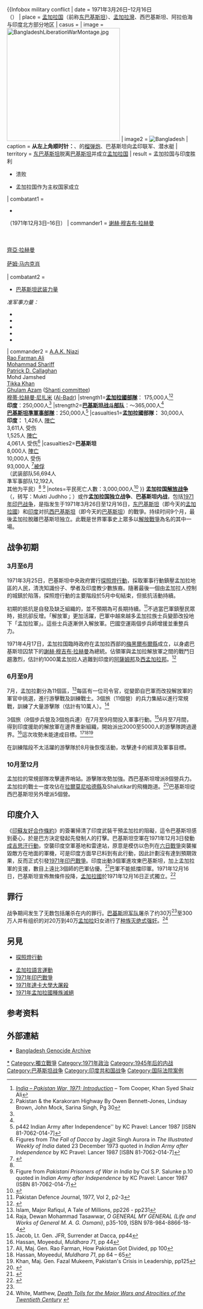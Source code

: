 {{Infobox military conflict
| date = 1971年3月26日–12月16日<br/>（{{Age in months, weeks and days|month1=03|day1=26|year1=1971|month2=12|day2=12|year2=1971}}）
| place = [[孟加拉国|孟加拉国]]（前称[[东巴基斯坦|东巴基斯坦]]）、[[孟加拉灣|孟加拉灣]]、西巴基斯坦、阿拉伯海与印度北方部分地区
| casus =
| image = [[File:BangladeshLiberationWarMontage.jpg|300px]]
| image2 = [[File:{{flagicon|Bangladesh]]
| caption = '''从左上角顺时针：'''{{link-en|殉国知识分子纪念馆|Martyred Intellectuals Memorial}}、{{link-en|自由战士 (孟加拉)|Mukti Bahini|孟加拉武装部隊}}的[[榴弹炮|榴弹炮]]、巴基斯坦向孟印联军{{link-en|巴基斯坦投降书|Pakistani Instrument of Surrender|投降}}、潜水艇{{link-en|PNS Ghazi|PNS Ghazi}}
| territory = [[东巴基斯坦|东巴基斯坦]]脱离[[巴基斯坦|巴基斯坦]]并成立[[孟加拉国|孟加拉国]]
| result = 孟加拉国与印度胜利
* {{link-en|巴基斯坦东部指挥部改革计划|Evolution of Pakistan Eastern Command plan|巴基斯坦东指挥部}}溃败
* 孟加拉国作为主权国家成立
| combatant1 = {{flag|Bangladesh|1971}}
* {{link-en|自由战士 (孟加拉)|Mukti Bahini}}
{{flag|India}}（1971年12月3日–16日）
| commander1 = {{flagicon|Bangladesh|1971}} [[谢赫·穆吉布·拉赫曼|谢赫·穆吉布·拉赫曼]] <br> {{flagicon|Bangladesh|1971}} {{link-en|塔拉由丁·艾哈迈德|Tajuddin Ahmad}} <br> {{flagicon|Bangladesh|1971}} {{link-en|M. A. G. 奥斯马尼|M. A. G. Osmani}} <br> {{flagicon|Bangladesh|1971}} {{link-en|沙夫拉|Shafiullah|K. M. 沙夫拉}} <br>{{flagicon|Bangladesh|1971}} [[齊亞·拉赫曼|齊亞·拉赫曼]] <br>{{flagicon|Bangladesh|1971}} {{link-en|哈立德·穆沙拉夫|Khaled Mosharraf}} <br> {{flagicon image|Flag of Indian Army.svg}} [[萨姆·马内克肖|萨姆·马内克肖]]<br />{{flagicon image|Flag of Indian Army.svg}} {{link-en|贾格吉特·辛格·阿罗拉|Jagjit Singh Aurora|J. S. 阿罗拉}} <br> {{flagicon image|Flag of Indian Army.svg}} {{link-en|J. F. R. 雅各|J. F. R. Jacob}}
| combatant2 = {{flag|Pakistan}}
* [[巴基斯坦军事|巴基斯坦武装力量]]
''准军事力量：''
* {{link-en|孟加拉伊斯兰贾马特|Bangladesh Jamaat-e-Islami|伊斯兰贾马特}}
* {{link-en|东巴基斯坦中央和平委员会|East Pakistan Central Peace Committee|桑迪委员会}}
* {{link-en|拉贾卡 (巴基斯坦)|Razakars (Pakistan)|拉贾卡}}
* {{link-en|巴德尔 (东巴基斯坦)|Al-Badr (East Pakistan)|巴德尔}}
* {{link-en|沙姆斯 (东巴基斯坦)|Al-Shams (East Pakistan)|沙姆斯}}
| commander2 = {{flagicon image|Flag of the Pakistani Army.svg}} [[Amir_Abdullah_Khan_Niazi|A.A.K. Niazi]]{{POW}} <br /> {{flagicon image|Flag of the Pakistani Army.svg}} [[Rao_Farman_Ali|Rao Farman Ali]] {{POW}}<br /> {{flagicon image|Naval Jack of Pakistan.svg}} [[Mohammad_Shariff|Mohammad Shariff]]{{POW}}<br /> {{flagicon image|Air Force Ensign of Pakistan.svg}} [[Patrick_Desmond_Callaghan|Patrick D. Callaghan]] {{POW}} <br /> {{flagicon image|Flag of the Pakistani Army.svg}} Mohd Jamshed {{POW}}<br /> {{flagicon image|Flag of the Pakistani Army.svg}} [[Tikka_Khan|Tikka Khan]] <br /> [[Ghulam_Azam|Ghulam Azam]] ([[East_Pakistan_Central_Peace_Committee|Shanti committee]]) <br /> [[穆蒂·拉赫曼·尼扎米|穆蒂·拉赫曼·尼扎米]] ([[Al-Badr_(East_Pakistan)|Al-Badr]])
|strength1='''[[孟加拉國部隊|孟加拉國部隊]]'''： 175,000人<ref name=ACIG>''[http://www.acig.org/artman/publish/article_326.shtml India – Pakistan War, 1971; Introduction] {{Wayback|url=http://www.acig.org/artman/publish/article_326.shtml |date=20110606195040 }}'' – Tom Cooper, Khan Syed Shaiz Ali</ref><ref>Pakistan & the Karakoram Highway By Owen Bennett-Jones, Lindsay Brown, John Mock, Sarina Singh, Pg 30</ref><br /> '''印度'''：250,000人<ref name="ACIG"/>
|strength2='''[[巴基斯坦军事|巴基斯坦战斗部队]]'''：～365,000人<ref name="ACIG"/><br />
'''[[巴基斯坦準軍事部隊|巴基斯坦準軍事部隊]]'''：250,000人<ref>p442 Indian Army after Independence'' by KC Pravel: Lancer 1987 [ISBN 81-7062-014-7]</ref>
|casualties1='''孟加拉國部隊：''' 30,000人<br />'''印度：''' 1,426人 [[陣亡|陣亡]]<br /> 3,611人 受伤 <br />1,525人 [[陣亡|陣亡]]<br /> 4,061人 受伤<ref name=FallOfDacca>Figures from ''The Fall of Dacca'' by Jagjit Singh Aurora in ''The Illustrated Weekly of India'' dated 23 December 1973 quoted in ''Indian Army after Independence'' by KC Pravel: Lancer 1987 [ISBN 81-7062-014-7]</ref>
|casualties2='''巴基斯坦'''<br />
8,000人 [[陣亡|陣亡]]<br />
10,000人 受伤<br />
93,000人 <ref name="dailytimes1912005" >{{cite news|title=54 Indian PoWs of 1971 war still in Pakistan|url=http://www.dailytimes.com.pk/default.asp?page=story_19-1-2005_pg7_28|accessdate=11 October 2011|newspaper=DailyTimes|date=2005-01-19|archive-date=2012-12-21|archive-url=https://archive.is/20121221143602/http://www.dailytimes.com.pk/default.asp?page=story_19-1-2005_pg7_28|dead-url=no}}</ref>[[战俘|被俘]]<br />（武装部队56,694人<br />準军事部队12,192人<br />其他为平民）<ref name=FallOfDacca/>
<ref>Figure from ''Pakistani Prisoners of War in India'' by Col S.P. Salunke p.10 quoted in ''Indian Army after Independence'' by KC Pravel: Lancer 1987 (ISBN 81-7062-014-7)</ref>
|notes=平民死亡人數：3,000,000人<ref>{{cite web |url=http://english.aljazeera.net/news/asia/2010/03/2010325151839747356.html |title=Bangladesh sets up war crimes court – Central & South Asia |publisher=Al Jazeera English |date=25 March 2010 |accessdate=23 June 2011 |archive-date=2011-06-05 |archive-url=https://web.archive.org/web/20110605014512/http://english.aljazeera.net/news/asia/2010/03/2010325151839747356.html |dead-url=no }}</ref>
}}
'''孟加拉国[[解放战争|解放战争]]'''（{{lang-bn|বাংলাদেশের স্বাধীনতা যুদ্ধ}}，转写：Mukti Judhho；{{lang-en|Bangladesh Liberation War}}）或作'''孟加拉国独立战争'''、'''巴基斯坦内战'''，包括[[印巴战争_(1971年)|1971年印巴战争]]，是指发生于1971年3月26日至12月16日，[[东巴基斯坦|东巴基斯坦]]（即今天的[[孟加拉國|孟加拉國]]）和[[印度|印度]]对抗[[西巴基斯坦|西巴基斯坦]]（即今天的[[巴基斯坦|巴基斯坦]]）的戰爭。持续时间9个月，最後孟加拉脫離巴基斯坦独立。此戰是世界軍事史上眾多以[[解放戰爭|解放戰爭]]為名的其中一場。

==战争初期==
===3月至6月===
{{See also|探照燈行動|1971年達卡大學大屠殺}}
1971年3月25日，巴基斯坦中央政府實行[[探照燈行動|探照燈行動]]，採取軍事行動鎮壓孟加拉地區的人民，清洗知識份子、學者及印度教少數族裔。隨著最後一個由孟加拉人控制的城鎮於陷落，探照燈行動的主要階段於5月中旬結束，但抵抗活動持續。

初期的抵抗是自發及缺乏組織的，並不預期為可長期持續。<ref>Pakistan Defence Journal, 1977, Vol 2, p2-3</ref>不過當巴軍鎮壓民眾時，抵抗卻反增。「解放軍」更加活躍，巴軍中越來越多孟加拉族士兵變節改投地下「孟加拉軍」。這些士兵逐漸併入解放軍。巴國空運兩個步兵師增援並重整兵力。

1971年4月17日，孟加拉国臨時政府在孟加拉西部的[[梅黑爾布爾縣|梅黑爾布爾縣]]成立，以身處巴基斯坦囚禁下的[[謝赫·穆吉布·拉赫曼|謝赫·穆吉布·拉赫曼]]為總統。佔領軍與孟加拉解放軍之間的戰鬥日趨激烈，估計約1000萬孟加拉人逃難到印度的[[阿薩姆邦|阿薩姆邦]]及[[西孟加拉邦|西孟加拉邦]]。<ref>{{cite web |url=http://www.state.gov/r/pa/ei/bgn/3452.htm |title=Bangladesh |publisher=State.gov |date=24 May 2010 |accessdate=23 June 2011 |archive-url=https://web.archive.org/web/20110622143445/http://www.state.gov/r/pa/ei/bgn/3452.htm |archive-date=2011-06-22 |dead-url=yes }}</ref>

===6月至9月===
7月，孟加拉劃分為11個區，<ref>Islam, Major Rafiqul, A Tale of Millions, pp226 - pp231</ref>每區有一位司令官，從變節自巴軍而改投解放軍的軍官中挑選，進行游擊戰及訓練戰士。3個旅（11個營）的兵力集結以進行常規戰，訓練了大量游擊隊（估計有10萬人）。<ref>Raja, Dewan Mohammad Tasawwar, ''O GENERAL MY GENERAL (Life and Works of General M. A. G. Osmani)'', p35-109, ISBN 978-984-8866-18-4</ref>

3個旅（8個步兵營及3個炮兵連）在7月至9月間投入軍事行動。<ref>Jacob, Lt. Gen. JFR, Surrender at Dacca, pp44</ref>6月至7月間，得到印度援助的解放軍在邊界重新組織，開始派出2000至5000人的游擊隊跨過邊界。<ref>Hassan, Moyeedul, ''Muldhara 71'', pp 44</ref>這次攻勢未能達成目標。<ref>Ali, Maj. Gen. Rao Farman, How Pakistan Got Divided, pp 100</ref><ref>Hassan, Moyeedul, ''Muldhara 71'', pp 64 – 65</ref><ref>Khan, Maj. Gen. Fazal Mukeem, Pakistan's Crisis in Leadership, pp125</ref>

在訓練階段不太活躍的游擊隊於8月後恢復活動，攻擊達卡的經濟及軍事目標。

===10月至12月===
孟加拉的常規部隊攻擊邊界哨站。游擊隊攻勢加強。西巴基斯坦增派8個營兵力。孟加拉的戰士一度攻佔在[[拉爾莫尼哈德縣|拉爾莫尼哈德縣]]及Shalutikar的飛機跑道。<ref>{{cite web |url=http://www.acig.org/artman/publish/article_326.shtml |title=India – Pakistan War, 1971; Introduction By Tom Cooper, with Khan Syed Shaiz Ali |publisher=Acig.org |accessdate=23 June 2011 |archive-url=https://web.archive.org/web/20110606195040/http://www.acig.org/artman/publish/article_326.shtml |archive-date=2011-06-06 |dead-url=yes }}</ref>巴基斯坦從西巴基斯坦另外增派5個營。

==印度介入==
{{See also|1971年印巴战争}}
《[[印蘇友好合作條約|印蘇友好合作條約]]》的簽署掃清了印度武裝干預孟加拉的阻礙，這令巴基斯坦感到憂心，於是巴方決定發起先發制人的打擊。巴基斯坦空軍在1971年12月3日發動[[成吉思汗行動|成吉思汗行動]]，空襲印度空軍基地和雷達站，原意是模仿以色列在[[六日戰爭|六日戰爭]]突襲摧毀敵方在地面的軍機，可是印度方面早已料到有此行動，因此計劃沒有達到預期效果，反而正式引發[[1971年印巴戰爭|1971年印巴戰爭]]。印度出動3個軍進攻東巴基斯坦，加上孟加拉軍的支援，數目上遠比3個師的巴軍佔優。<ref>{{cite news |author=Monday, 20 Dec. 1971 |url=http://www.time.com/time/magazine/article/0,9171,878969-4,00.html |title=Bangladesh: Out of War, a Nation Is Born |work=TIME |date=20 December 1971 |accessdate=23 June 2011 |archive-date=2012-01-04 |archive-url=https://web.archive.org/web/20120104221336/http://www.time.com/time/magazine/article/0,9171,878969-4,00.html |dead-url=yes }}</ref>巴軍不能抵擋印軍。1971年12月16日，巴基斯坦宣佈無條件投降，[[孟加拉国|孟加拉國]]於1971年12月16日正式獨立。<ref name="Southwick">{{cite book|last=Southwick|first=Katherine|title=Statelessness and Citizenship: A Comparative Study on the Benefits of Nationality|year=2011|publisher=Edward Elgar Publishing|editor1=Brad K. Blitz|editor2=Maureen Jessica Lynch|page=119}}</ref>

== 罪行 ==

战争期间发生了无数包括屠杀在内的罪行。[[巴基斯坦军队|巴基斯坦军队]]屠杀了约30万<ref name="BBC"/>至300万人并有组织的对20万到40万[[孟加拉|孟加拉]]妇女进行了[[种族灭绝式强奸|种族灭绝式强奸]]。{{sfn|Sharlach|2000|pp=92–93}}{{sfn|Sajjad|2012|p=225}}<ref name="MathewWhite">White, Matthew, ''[http://users.erols.com/mwhite28/warstat2.htm#Bangladesh Death Tolls for the Major Wars and Atrocities of the Twentieth Century] {{WebCite|url=https://www.webcitation.org/5QVsWMYmj?url=http://users.erols.com/mwhite28/warstat2.htm#Bangladesh |date=20070722030104 |dateformat=iso }}''</ref>

== 另見 ==

* [[探照燈行動|探照燈行動]]

* [[孟加拉語言運動|孟加拉語言運動]]
* [[1971年印巴战争|1971年印巴戰爭]]
* [[1971年達卡大學大屠殺|1971年達卡大學大屠殺]]
* [[1971年孟加拉國種族滅絕|1971年孟加拉國種族滅絕]]

==参考资料==
{{Reflist|25em}}

==外部連結==
*[https://web.archive.org/web/20100308004522/http://www.genocidebangladesh.org/ Bangladesh Genocide Archive]

{{Cold War}}
{{孟加拉國主題}}
{{文革时期中国外交}}
[[Category:孟加拉国解放战争|*]]
[[Category:獨立戰爭|Category:獨立戰爭]]
[[Category:1971年政治|Category:1971年政治]]
[[Category:1945年后的内战|Category:1945年后的内战]]
[[Category:巴基斯坦战争|Category:巴基斯坦战争]]
[[Category:印度共和国战争|Category:印度共和国战争]]
[[Category:国际法院案例|Category:国际法院案例]]